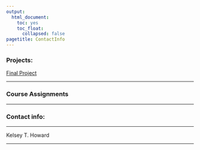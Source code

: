 ```yaml
---
output:
  html_document:
    toc: yes
    toc_float:
      collapsed: false
pagetitle: ContactInfo
---
```

 
### Projects:

[Final Project](https://github.com/Kelsey-T-Howard/Data_Course_HOWARD/blob/main/Final_Project/index.html)


___

### Course Assignments

___

### Contact info:

___

Kelsey T. Howard


___


